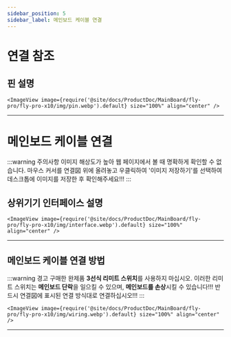 ```yaml
---
sidebar_position: 5
sidebar_label: 메인보드 케이블 연결
---
```




# 연결 참조
## 핀 설명
    <ImageView image={require('@site/docs/ProductDoc/MainBoard/fly-pro/fly-pro-x10/img/pin.webp').default} size="100%" align="center" />
---

# 메인보드 케이블 연결

:::warning 주의사항
  이미지 해상도가 높아 웹 페이지에서 볼 때 명확하게 확인할 수 없습니다. 마우스 커서를 연결図 위에 올려놓고 우클릭하여 '이미지 저장하기'를 선택하여 데스크톱에 이미지를 저장한 후 확인해주세요!!!
:::



## 상위기기 인터페이스 설명
    <ImageView image={require('@site/docs/ProductDoc/MainBoard/fly-pro/fly-pro-x10/img/interface.webp').default} size="100%" align="center" />
---

## 메인보드 케이블 연결 방법

:::warning 경고
  구매한 완제품 **3선식 리미트 스위치**를 사용하지 마십시오. 이러한 리미트 스위치는 **메인보드 단락**을 일으킬 수 있으며, **메인보드를 손상**시킬 수 있습니다!!! 반드시 연결図에 표시된 연결 방식대로 연결하십시오!!!
:::

    <ImageView image={require('@site/docs/ProductDoc/MainBoard/fly-pro/fly-pro-x10/img/wiring.webp').default} size="100%" align="center" />
---
